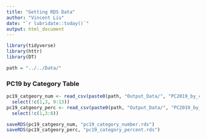 ```yaml
---
title: "Getting RDS Data"
author: "Vincent Liu"
date: "`r lubridate::today()`"
output: html_document
---
```


```r
library(tidyverse)
library(httr)
library(DT)

path = "../../Data/"
```


### PC19 by Category Table

```r
pc19_catgeory_num <- read_csv(paste0(path, "Output_Data/", "PC2019_by_category.csv")) %>%
  select(!c(1,3, 9:13)) 
pc19_catgeory_perc <- read_csv(paste0(path, "Output_Data/", "PC2019_by_category.csv")) %>%
  select(!c(1,3:8)) 

saveRDS(pc19_catgeory_num, "pc19_category_number.rds")
saveRDS(pc19_catgeory_perc, "pc19_category_percent.rds")

```

